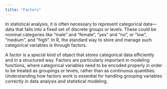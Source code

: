```yaml
---
title: "Factors"
---
```


In statistical analysis, it is often necessary to represent categorical data—data that falls into a fixed set of discrete groups or levels. These could be nominal categories like "male" and "female", "yes" and "no", or "low", "medium", and "high". In R, the standard way to store and manage such categorical variables is through factors.

A factor is a special kind of object that stores categorical data efficiently and in a structured way. Factors are particularly important in modeling functions, where categorical variables need to be encoded properly in order to be treated as groupings or levels, rather than as continuous quantities. Understanding how factors work is essential for handling grouping variables correctly in data analysis and statistical modeling.
